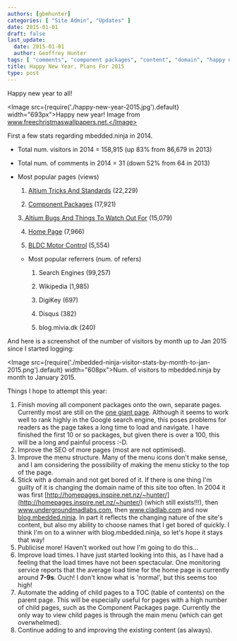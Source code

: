 ```yaml
---
authors: [gbmhunter]
categories: [ "Site Admin", "Updates" ]
date: 2015-01-01
draft: false
last_update:
  date: 2015-01-01
  author: Geoffrey Hunter
tags: [ "comments", "component packages", "content", "domain", "happy new year", "load times", "mbedded.ninja", "plans", "referrers", "SEO", "statistics", "visitors" ]
title: Happy New Year, Plans For 2015
type: post
---
```


Happy new year to all!

<Image src={require('./happy-new-year-2015.jpg').default} width="693px">Happy new year! Image from www.freechristmaswallpapers.net.</Image>

First a few stats regarding mbedded.ninja in 2014.

* Total num. visitors in 2014 = 158,915 (up 83% from 86,679 in 2013)
* Total num. of comments in 2014 = 31 (down 52% from 64 in 2013)
* Most popular pages (views)  

    1. [Altium Tricks And Standards](/electronics/general/altium/altium-tricks-and-standards) (22,229)  

    2. [Component Packages](/pcb-design/component-packages) (17,921)  

    3.[ Altium Bugs And Things To Watch Out For](/electronics/general/altium/altium-bugs-and-things-to-watch-out-for) (15,079)  

    4. [Home Page](/) (7,966)  

    5. [BLDC Motor Control](/electronics/circuit-design/bldc-motor-control) (5,554)

  * Most popular referrers (num. of refers)  

    1. Search Engines (99,257)  

    2. Wikipedia (1,985)  

    3. DigiKey (697)  

    4. Disqus (382)  

    5. blog.mivia.dk (240)

And here is a screenshot of the number of visitors by month up to Jan 2015 since I started logging:

<Image src={require('./mbedded-ninja-visitor-stats-by-month-to-jan-2015.png').default} width="608px">Num. of visitors to mbedded.ninja by month to January 2015.</Image>

Things I hope to attempt this year:

1. Finish moving all component packages onto the own, separate pages. Currently most are still on the [one giant page](/pcb-design/component-packages). Although it seems to work well to rank highly in the Google search engine, this poses problems for readers as the page takes a long time to load and navigate. I have finished the first 10 or so packages, but given there is over a 100, this will be a long and painful process :-D.
2. Improve the SEO of more pages (most are not optimised).
3. Improve the menu structure. Many of the menu icons don't make sense, and I am considering the possibility of making the menu sticky to the top of the page.
4. Stick with a domain and not get bored of it. If there is one thing I'm guilty of it is changing the domain name of this site too often. In 2004 it was first [http://homepages.inspire.net.nz/~hunter/](http://homepages.inspire.net.nz/~hunter/) (which still exists!!!), then www.undergroundmadlabs.com, then www.cladlab.com and now [blog.mbedded.ninja](/). In part it reflects the changing nature of the site's content, but also my ability to choose names that I get bored of quickly. I think I'm on to a winner with blog.mbedded.ninja, so let's hope it stays that way!
5. Publicise more! Haven't worked out how I'm going to do this...
6. Improve load times. I have just started looking into this, as I have had a feeling that the load times have not been spectacular. One monitoring service reports that the average load time for the home page is currently around **7-9s**. Ouch! I don't know what is 'normal', but this seems too high!
7. Automate the adding of child pages to a TOC (table of contents) on the parent page. This will be especially useful for pages with a high number of child pages, such as the Component Packages page. Currently the only way to view child pages is through the main menu (which can get overwhelmed).
8. Continue adding to and improving the existing content (as always).

